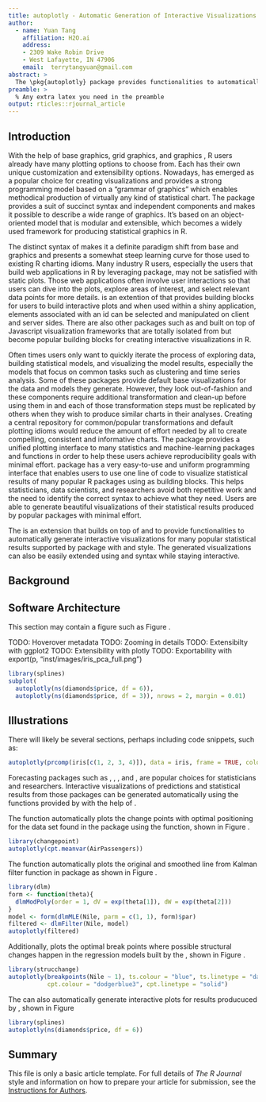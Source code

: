 ```yaml
---
title: autoplotly - Automatic Generation of Interactive Visualizations for Popular Statistical Results
author:
  - name: Yuan Tang
    affiliation: H2O.ai
    address:
    - 2309 Wake Robin Drive
    - West Lafayette, IN 47906
    email:  terrytangyuan@gmail.com
abstract: >
  The \pkg{autoplotly} package provides functionalities to automatically generate interactive visualizations for many popular statistical results supported by ggfortify package with \pkg{plotly} and \pkg{ggplot2} style. The generated visualizations can also be easily extended using \pkg{ggplot2} and \pkg{plotly} syntax while staying interactive.
preamble: >
  % Any extra latex you need in the preamble
output: rticles::rjournal_article
---
```


## Introduction

With the help of base graphics, grid graphics, and \CRANpkg{lattice} graphics
\citep{lattice}, R users already have many plotting options to choose from. Each has their
own unique customization and extensibility options. Nowadays, \CRANpkg{ggplot2} has emerged
as a popular choice for creating visualizations \citep{wickham2009ggplot2} and provides a strong programming model based on a "grammar of graphics" which enables methodical production of virtually any kind of statistical chart. The \pkg{ggplot2} package provides a suit of succinct syntax and independent components and makes it possible to describe a wide range of graphics. It's based on an object-oriented model that is modular and extensible, which becomes a widely used framework for producing statistical graphics in R.

The distinct syntax of \pkg{ggplot2} makes it a definite paradigm shift from base and \pkg{lattice} graphics and presents a somewhat steep learning curve for those used to existing R charting idioms. Many industry R users, especially the users that build web applications in R by leveraging \CRANpkg{shiny} \citep{shiny} package, may not be satisfied with static plots. Those web applications often involve user interactions so that users can dive into the plots, explore areas of interest, and select relevant data points for more details. \CRANpkg{ggiraph} \citep{ggiraph} is an extention of \pkg{ggplot2} that provides building blocks for users to build interactive plots and when used within a shiny application, elements associated with an id can be selected and manipulated on client and server sides. There are also other packages such as \CRANpkg{d3r} \cite{d3r} and \CRANpkg{plotly} \cite{plotly} built on top of Javascript visualization frameworks that are totally isolated from \pkg{ggplot2} but become popular building blocks for creating interactive visualizations in R.

Often times users only want to quickly iterate the process of exploring data, building statistical models, and visualizing the model results, especially the models that focus on common tasks such as clustering and time series analysis. Some of these packages provide default base \code{plot} visualizations for the data and models they generate. However, they look out-of-fashion and these components require additional transformation and clean-up before using them in \pkg{ggplot2} and each of those transformation steps must be replicated by others when they wish to produce similar charts in their analyses. Creating a central repository for common/popular transformations and default plotting idioms would reduce the amount of effort needed by all to create compelling, consistent and informative charts. The \CRANpkg{ggfortify} \citep{rjggfortify} package provides a unified \pkg{ggplot2} plotting interface to many statistics and machine-learning packages and functions in order to help these users achieve reproducibility goals with minimal effort. \pkg{ggfortify} package has a very easy-to-use and uniform programming interface that enables users to use one line of code to visualize statistical results of many popular R packages using \pkg{ggplot2} as building blocks. This helps statisticians, data scientists, and researchers avoid both repetitive work and the need to identify the correct \pkg{ggplot2} syntax to achieve what they need. Users are able to generate beautiful visualizations of their statistical results produced by popular packages with minimal effort.

The \CRANpkg{autoplotly} \citep{autoplotly} is an extension that builds on top of \pkg{ggplot2} and \pkg{ggfortify} to provide functionalities to automatically generate interactive visualizations for many popular statistical results supported by \pkg{ggfortify} package with \pkg{plotly} and \pkg{ggplot2} style. The generated visualizations can also be easily extended using \pkg{ggplot2} and \pkg{plotly} syntax while staying interactive.

## Background

## Software Architecture

This section may contain a figure such as Figure \ref{figure:rlogo}.

\begin{figure}[htbp]
  \centering
  \includegraphics{Rlogo}
  \caption{The logo of R.}
  \label{figure:rlogo}
\end{figure}

TODO: Hoverover metadata
TODO: Zooming in details
TODO: Extensibilty with ggplot2
TODO: Extensibility with plotly
TODO: Exportability with export(p, "inst/images/iris_pca_full.png")

```r
library(splines)
subplot(
  autoplotly(ns(diamonds$price, df = 6)),
  autoplotly(ns(diamonds$price, df = 3)), nrows = 2, margin = 0.01)
```

\begin{figure}[htbp]
  \centering
  \includegraphics[width=145mm,scale=0.8]{images/splines_subplot.png}
  \caption{Multiple splines visualizations with different degree of freedom.}
  \label{figure:splines_subplot}
\end{figure}



## Illustrations

There will likely be several sections, perhaps including code snippets, such as:

```r
autoplotly(prcomp(iris[c(1, 2, 3, 4)]), data = iris, frame = TRUE, colour = 'Species')
```

\begin{figure}[htbp]
  \centering
  \includegraphics[width=145mm,scale=0.8]{images/iris_pca_full.png}
  \caption{PCA with clolors and boundary for each class.}
  \label{figure:pca_full}
\end{figure}

Forecasting packages such as \CRANpkg{forecast} \citep{forecast}, \CRANpkg{changepoint} \citep{changepoint}, \CRANpkg{strucchange} \citep{strucchange}, and \CRANpkg{dlm} \citep{dlm}, are popular choices for statisticians and researchers. Interactive visualizations of predictions and statistical results from those packages can be generated automatically using the functions provided by \pkg{autoplotly} with the help of \pkg{ggfortify}.

The \pkg{autoplotly} function automatically plots the change points with optimal positioning for the \code{AirPassengers} data set found in the \pkg{changepoint} package using the \code{cpt.meanvar} function, shown in Figure \ref{figure:changepoint_caption}.

```r
library(changepoint)
autoplotly(cpt.meanvar(AirPassengers))
```

\begin{figure}[htbp]
  \centering
  \includegraphics[width=145mm,scale=0.8]{images/changepoint_caption.png}
  \caption{Change points with optimal positioning for AirPassengers.}
  \label{figure:changepoint_caption}
\end{figure}

The \pkg{autoplotly} function automatically plots the original and smoothed line from Kalman filter function in \pkg{dlm} package as shown in Figure \ref{figure:dlm_caption}.

```r
library(dlm)
form <- function(theta){
  dlmModPoly(order = 1, dV = exp(theta[1]), dW = exp(theta[2]))
}
model <- form(dlmMLE(Nile, parm = c(1, 1), form)$par)
filtered <- dlmFilter(Nile, model)
autoplotly(filtered)
```

\begin{figure}[htbp]
  \centering
  \includegraphics[width=145mm,scale=0.8]{images/dlm_caption.png}
  \caption{Smoothed time series by Kalman filter.}
  \label{figure:dlm_caption}
\end{figure}

Additionally, \pkg{autoplotly} plots the optimal break points where possible structural changes happen in the regression models built by the \code{strucchange::breakpoints}, shown in Figure \ref{figure:strucchange_caption}.

```r
library(strucchange)
autoplotly(breakpoints(Nile ~ 1), ts.colour = "blue", ts.linetype = "dashed",
           cpt.colour = "dodgerblue3", cpt.linetype = "solid")
```

\begin{figure}[htbp]
  \centering
  \includegraphics[width=145mm,scale=0.8]{images/strucchange_caption.png}
  \caption{Optimal break points with possible structural changes.}
  \label{figure:strucchange_caption}
\end{figure}


The \code{autoplotly} can also automatically generate interactive plots for results producuced by \pkg{splines}, shown in Figure \ref{figure:splines_caption}

```r
library(splines)
autoplotly(ns(diamonds$price, df = 6))
```

\begin{figure}[htbp]
  \centering
  \includegraphics[width=145mm,scale=0.8]{images/splines_caption.png}
  \caption{B-spline basis points for natural cubic spline with boundary knots.}
  \label{figure:splines_caption}
\end{figure}


## Summary

This file is only a basic article template. For full details of _The R Journal_ style and information on how to prepare your article for submission, see the [Instructions for Authors](https://journal.r-project.org/share/author-guide.pdf).
\bibliography{RJreferences}
